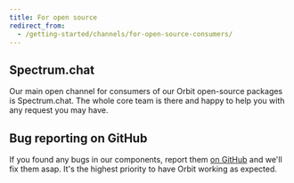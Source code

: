 ```yaml
---
title: For open source
redirect_from:
  - /getting-started/channels/for-open-source-consumers/
---
```


## Spectrum.chat

Our main open channel for consumers of our Orbit open-source packages is Spectrum.chat.
The whole core team is there
and happy to help you with any request you may have.

<FancyLink title="Spectrum support space" href="https://spectrum.chat/orbit" icon="spectrum" />

## Bug reporting on GitHub

If you found any bugs in our components,
report them [on GitHub](https://github.com/kiwicom/orbit-components/issues)
and we'll fix them asap.
It's the highest priority to have Orbit working as expected.

<FancyLink
  title="Report bug"
  href="https://github.com/kiwicom/orbit-components/issues"
  icon="github"
/>

